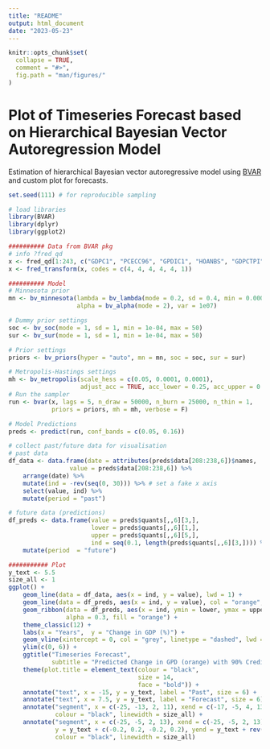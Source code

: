 ```yaml
---
title: "README"
output: html_document
date: "2023-05-23"
---
```


```r
knitr::opts_chunk$set(
  collapse = TRUE,
  comment = "#>",
  fig.path = "man/figures/"
)
```

# Plot of Timeseries Forecast based on Hierarchical Bayesian Vector Autoregression Model

Estimation of hierarchical Bayesian vector autoregressive model using [BVAR](https://github.com/nk027/bvar) and custom plot for forecasts.

```r

set.seed(111) # for reproducible sampling

# load libraries
library(BVAR)
library(dplyr)
library(ggplot2)

########## Data from BVAR pkg
# info ?fred_qd 
x <- fred_qd[1:243, c("GDPC1", "PCECC96", "GPDIC1", "HOANBS", "GDPCTPI", "FEDFUNDS")]
x <- fred_transform(x, codes = c(4, 4, 4, 4, 4, 1))

########## Model 
# Minnesota prior
mn <- bv_minnesota(lambda = bv_lambda(mode = 0.2, sd = 0.4, min = 0.0001, max = 5),
                   alpha = bv_alpha(mode = 2), var = 1e07)

# Dummy prior settings
soc <- bv_soc(mode = 1, sd = 1, min = 1e-04, max = 50)
sur <- bv_sur(mode = 1, sd = 1, min = 1e-04, max = 50)

# Prior settings
priors <- bv_priors(hyper = "auto", mn = mn, soc = soc, sur = sur)

# Metropolis-Hastings settings
mh <- bv_metropolis(scale_hess = c(0.05, 0.0001, 0.0001),
                    adjust_acc = TRUE, acc_lower = 0.25, acc_upper = 0.45)
# Run the sampler
run <- bvar(x, lags = 5, n_draw = 50000, n_burn = 25000, n_thin = 1,
            priors = priors, mh = mh, verbose = F)

# Model Predictions
preds <- predict(run, conf_bands = c(0.05, 0.16))

# collect past/future data for visualisation
# past data
df_data <- data.frame(date = attributes(preds$data[208:238,6])$names, 
                 value = preds$data[208:238,6]) %>% 
    arrange(date) %>% 
    mutate(ind = -rev(seq(0, 30))) %>% # set a fake x axis 
    select(value, ind) %>%
    mutate(period = "past")

# future data (predictions)
df_preds <- data.frame(value = preds$quants[,,6][3,], 
                       lower = preds$quants[,,6][1,],
                       upper = preds$quants[,,6][5,],
                       ind = seq(0.1, length(preds$quants[,,6][3,]))) %>%
    mutate(period  = "future")

########### Plot
y_text <- 5.5
size_all <- 1
ggplot() +
    geom_line(data = df_data, aes(x = ind, y = value), lwd = 1) +
    geom_line(data = df_preds, aes(x = ind, y = value), col = "orange", lwd = 1) +
    geom_ribbon(data = df_preds, aes(x = ind, ymin = lower, ymax = upper, linetype = NA), 
                alpha = 0.3, fill = "orange") +
    theme_classic(12) +
    labs(x = "Years",  y = "Change in GDP (%)") +
    geom_vline(xintercept = 0, col = "grey", linetype = "dashed", lwd = 1) +
    ylim(c(0, 6)) +
    ggtitle("Timeseries Forecast", 
            subtitle = "Predicted Change in GPD (orange) with 90% Credible Bands") +
    theme(plot.title = element_text(colour = "black",
                                    size = 14,
                                    face = "bold")) +
    annotate("text", x = -15, y = y_text, label = "Past", size = 6) +
    annotate("text", x = 7.5, y = y_text, label = "Forecast", size = 6) +
    annotate("segment", x = c(-25, -13, 2, 11), xend = c(-17, -5, 4, 13), y = y_text, yend = y_text,
             colour = "black", linewidth = size_all) +
    annotate("segment", x = c(-25, -5, 2, 13), xend = c(-25, -5, 2, 13), 
             y = y_text + c(-0.2, 0.2, -0.2, 0.2), yend = y_text + rev(c(-0.2, 0.2, -0.2, 0.2)),
             colour = "black", linewidth = size_all) 
```
